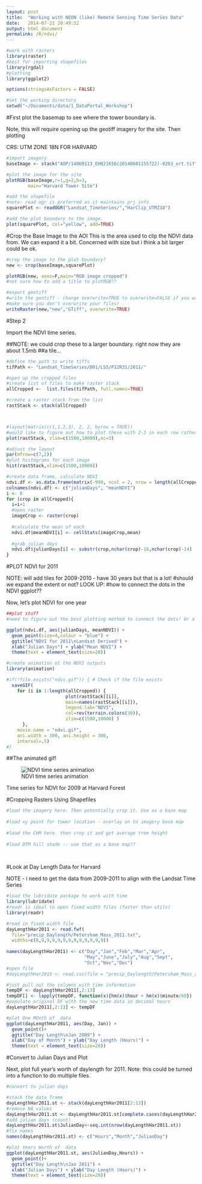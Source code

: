 ```yaml
---
layout: post
title:  "Working with NEON (like) Remote Sensing Time Series Data"
date:   2014-07-21 20:49:52
output: html_document
permalink: /R/ndvi/
---
```


```r

#work with rasters
library(raster)
#best for importing shapefiles
library(rgdal) 
#plotting
library(ggplot2)

options(stringsAsFactors = FALSE)

#set the working directory
setwd("~/Documents/data/1_DataPortal_Workshop")
```


#First plot the basemap to see where the tower boundary is. 

Note, this will require opening up the geotiff imagery for the site.
Then plotting 

CRS: UTM ZONE 18N FOR HARVARD

```r

#import imagery
baseImage <- stack("AOP/14060113_EH021656(20140601155722)-0263_ort.tif")

#plot the image for the site
plotRGB(baseImage,r=1,g=2,b=3, 
        main="Harvard Tower Site")

#add the shapefile 
#note: read ogr is preferred as it maintains prj info
squarePlot <- readOGR("Landsat_TimeSeries/","HarClip_UTMZ18")

#add the plot boundary to the image.
plot(squarePlot, col="yellow", add=TRUE)
```


#Crop the Base Image to the AOI
This is the area used to clip the NDVI data from. We can expand it a bit.
Concerned with size but i think a bit larger could be ok.

```r
#crop the image to the plot boundary?
new <- crop(baseImage,squarePlot)

plotRGB(new, axes=F,main="RGB image cropped")
#not sure how to add a title to plotRGB??

#export geotiff
#write the geotiff - change overwrite=TRUE to overwrite=FALSE if you want to 
#make sure you don't overwrite your files!
writeRaster(new,"new","GTiff", overwrite=TRUE)

```

#Step 2

Import the NDVI time series. 

##NOTE: we could crop these to a larger boundary. right now they are about 1.5mb 
##a tile...

```r

#define the path to write tiffs
tifPath <- "Landsat_TimeSeries/D01/LS5/P12R31/2011/"

#open up the cropped files
#create list of files to make raster stack
allCropped <-  list.files(tifPath, full.names=TRUE)

#create a raster stack from the list
rastStack <- stack(allCropped)



#layout(matrix(c(1,1,2,3), 2, 2, byrow = TRUE))
#would like to figure out how to plot these with 2-3 in each row rather than 4
plot(rastStack, zlim=c(1500,10000),nc=3)

#adjust the layout
par(mfrow=c(7,2))
#plot histograms for each image
hist(rastStack,xlim=c(1500,10000))

#create data frame, calculate NDVI
ndvi.df <- as.data.frame(matrix(-999, ncol = 2, nrow = length(allCropped)))
colnames(ndvi.df) <- c("julianDays", "meanNDVI")
i <- 0
for (crop in allCropped){
  i=i+1
  #open raster
  imageCrop <- raster(crop)
  
  #calculate the mean of each
  ndvi.df$meanNDVI[i] <- cellStats(imageCrop,mean) 
  
  #grab julian days
  ndvi.df$julianDays[i] <- substr(crop,nchar(crop)-16,nchar(crop)-14)
}

```

#PLOT NDVI for 2011

NOTE: will add tiles for 2009-2010 - have 30 years but that is a lot!
#should we expand the extent or not?
LOOK UP:
#how to connect the dots in the NDVI ggplot??

Now, let's plot NDVI for one year

```r
##plot stuff
#need to figure out the best plotting method to connect the dots! Or a better input format object

ggplot(ndvi.df, aes(julianDays, meanNDVI)) +
  geom_point(size=4,colour = "blue") +
  ggtitle("NDVI for 2011\nLandsat Derived") +
  xlab("Julian Days") + ylab("Mean NDVI") +
  theme(text = element_text(size=20))

```


```r

#create animation ot the NDVI outputs
library(animation)

#if(!file.exists("ndvi.gif")) { # Check if the file exists
  saveGIF(
    for (i in 1:length(allCropped)) {
                      plot(rastStack[[i]],
                      main=names(rastStack[[i]]),
                      legend.lab="NDVI",
                      col=rev(terrain.colors(30)),
                      zlim=c(1500,10000) )
      }, 
    movie.name = "ndvi.gif", 
    ani.width = 300, ani.height = 300, 
    interval=.5)
#}

```

##The animated gif!

![NDVI time series animation]({{ site.baseurl }}/images/rfigs/2015-10-10-work-with-NDVI-daylength/ndvi.gif)

Time series for NDVI for 2009 at Harvard Forest

#Cropping Rasters Using Shapefiles

```r

#load the imagery here. Then potentially crop it. Use as a base map
  
#load xy point for tower location - overlay on to imagery base map
  
#load the CHM here. then crop it and get average tree height
  
#load DTM hill shade -- use that as a base map??
  
  
```


#Look at Day Length Data for Harvard

NOTE - i need to get the data from 2009-2011 to align with the Landsat Time Series

```r

#load the lubridate package to work with time
library(lubridate)
#readr is ideal to open fixed width files (faster than utils)
library(readr)

#read in fixed width file  
dayLengthHar2011 <- read.fwf(
  file="precip_Daylength/Petersham_Mass_2011.txt",
  widths=c(8,9,9,9,9,9,9,9,9,9,9,9,9))
 
names(dayLengthHar2011) <- c("Day","Jan","Feb","Mar","Apr",
                             "May","June","July","Aug","Sept",
                             "Oct","Nov","Dec") 
#open file  
#dayLengthHar2015 <- read.csv(file = "precip_Daylength/Petersham_Mass_2009.txt", stringsAsFactors = FALSE)

#just pull out the columns with time information
tempDF <- dayLengthHar2011[,2:13]
tempDF[] <- lapply(tempDF, function(x){hm(x)$hour + hm(x)$minute/60})
#populate original DF with the new time data in decimal hours 
dayLengthHar2011[,2:13] <- tempDF

#plot One MOnth of  data
ggplot(dayLengthHar2011, aes(Day, Jan)) +
  geom_point()+
  ggtitle("Day Length\nJan 2009") +
  xlab("Day of Month") + ylab("Day Length (Hours)") +
  theme(text = element_text(size=20))


```

#Convert to Julian Days and Plot

Next, plot full year's worth of daylength for 2011.
Note: this could be turned into a function to do multiple files.

```r

#convert to julian days

#stack the data frame
dayLengthHar2011.st <- stack(dayLengthHar2011[2:13])
#remove NA values
dayLengthHar2011.st <- dayLengthHar2011.st[complete.cases(dayLengthHar2011.st),]
#add julian days (count)
dayLengthHar2011.st$JulianDay<-seq.int(nrow(dayLengthHar2011.st))
#fix names
names(dayLengthHar2011.st) <- c("Hours","Month","JulianDay")

#plot Years Worth of  data
ggplot(dayLengthHar2011.st, aes(JulianDay,Hours)) +
  geom_point()+
  ggtitle("Day Length\nJan 2011") +
  xlab("Julian Days") + ylab("Day Length (Hours)") +
  theme(text = element_text(size=20))

```

